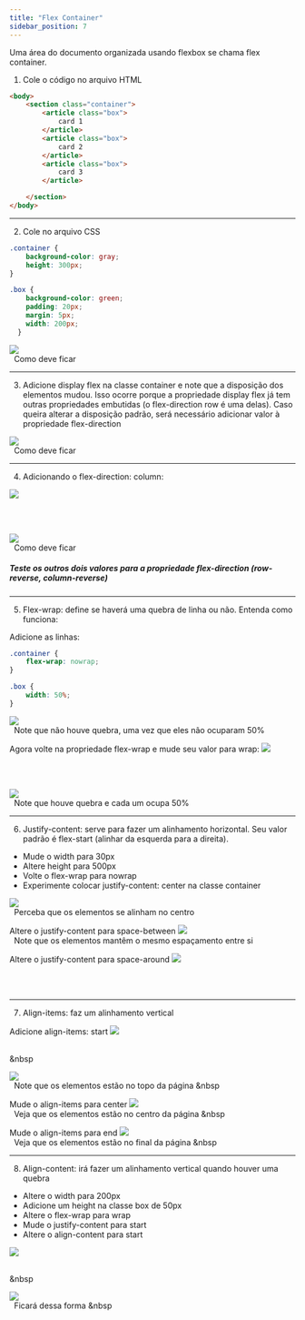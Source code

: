 ```yaml
---
title: "Flex Container"
sidebar_position: 7
---
```


Uma área do documento organizada usando flexbox se chama flex container.

1. Cole o código no arquivo HTML

```html
<body>
    <section class="container">
        <article class="box">
            card 1
        </article>
        <article class="box">
            card 2
        </article>
        <article class="box">
            card 3
        </article>

    </section>
</body>
```

---

2. Cole no arquivo CSS

```css
.container {
    background-color: gray;
    height: 300px;
}

.box {
    background-color: green;
    padding: 20px;
    margin: 5px;
    width: 200px;
  }
```

![](./assets/image2.png)  
&nbsp;
Como deve ficar
&nbsp;

---

3. Adicione display flex na classe container e note que a disposição dos elementos mudou. Isso ocorre porque a propriedade display flex já tem outras propriedades embutidas (o flex-direction row é uma delas). Caso queira alterar a disposição padrão, será necessário adicionar valor à propriedade flex-direction

![](./assets/image4.png)  
&nbsp;
Como deve ficar
&nbsp;

---

4. Adicionando o flex-direction: column:

![](./assets/image5.png)  
&nbsp;

&nbsp;

![](./assets/image6.png)  
&nbsp;
Como deve ficar
&nbsp;

##### Teste os outros dois valores para a propriedade flex-direction (row-reverse, column-reverse)

---

5. Flex-wrap: define se haverá uma quebra de linha ou não. Entenda como funciona:

Adicione as linhas:

```css
.container {
    flex-wrap: nowrap;
}
```

```css
.box {
    width: 50%;
}
```

![](./assets/image8.png)  
&nbsp;
Note que não houve quebra, uma vez que eles não ocuparam 50%
&nbsp;

Agora volte na propriedade flex-wrap e mude seu valor para wrap:
![](./assets/image9.png)  
&nbsp;

&nbsp;

![](./assets/image10.png)  
&nbsp;
Note que houve quebra e cada um ocupa 50%
&nbsp;

---

6. Justify-content: serve para fazer um alinhamento horizontal. Seu valor padrão é flex-start (alinhar da esquerda para a direita).

- Mude o width para 30px
- Altere height para 500px
- Volte o flex-wrap para nowrap
- Experimente colocar justify-content: center na classe container

![](./assets/image12.png)  
&nbsp;
Perceba que os elementos se alinham no centro
&nbsp;

Altere o justify-content para space-between
![](./assets/image13.jpg)  
&nbsp;
Note que os elementos mantêm o mesmo espaçamento entre si
&nbsp;

Altere o justify-content para space-around
![](./assets/image14.png)  
&nbsp;

&nbsp;

---

7. Align-items: faz um alinhamento vertical

Adicione align-items: start
![](./assets/image15.png)  
&nbsp;

&nbsp

![](./assets/image16.png)  
&nbsp;
Note que os elementos estão no topo da página
&nbsp

Mude o align-items para center
![](./assets/image17.png)  
&nbsp;
Veja que os elementos estão no centro da página
&nbsp

Mude o align-items para end
![](./assets/image18.png)  
&nbsp;
Veja que os elementos estão no final da página
&nbsp

---

8. Align-content: irá fazer um alinhamento vertical quando houver uma quebra

- Altere o width para 200px
- Adicione um height na classe box de 50px
- Altere o flex-wrap para wrap
- Mude o justify-content para start
- Altere o align-content para start

![](./assets/image19.png)  
&nbsp;

&nbsp

![](./assets/image20.png)  
&nbsp;
Ficará dessa forma
&nbsp
